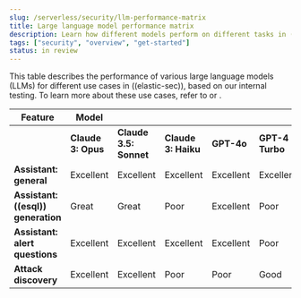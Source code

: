 ```yaml
---
slug: /serverless/security/llm-performance-matrix
title: Large language model performance matrix
description: Learn how different models perform on different tasks in ((elastic-sec)).
tags: ["security", "overview", "get-started"]
status: in review
---
```


This table describes the performance of various large language models (LLMs) for different use cases in ((elastic-sec)), based on our internal testing. To learn more about these use cases, refer to <DocLink slug="/serverless/security/attack-discovery" text="Attack discovery"/> or <DocLink slug="/serverless/security/ai-assistant" text="AI Assistant"/>.

|           **Feature**        | **Model**             |                    |                    |            |                 |
|-------------------------------|-----------------------|--------------------|--------------------|------------|-----------------|
|                              | **Claude 3: Opus** | **Claude 3.5: Sonnet** | **Claude 3: Haiku** | **GPT-4o** | **GPT-4 Turbo** |
| **Assistant: general**       | Excellent              | Excellent          | Excellent          | Excellent  | Excellent       | 
| **Assistant: ((esql)) generation** | Great            | Great              | Poor               | Excellent  | Poor            | 
| **Assistant: alert questions** | Excellent            | Excellent          | Excellent          | Excellent  | Poor            |
| **Attack discovery**          | Excellent             | Excellent          | Poor               | Poor       | Good            | 

